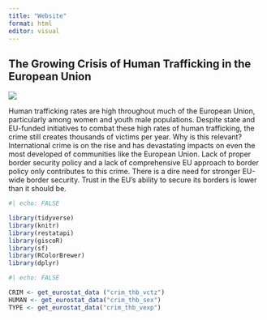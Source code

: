 ```yaml
---
title: "Website"
format: html
editor: visual
---
```


## The Growing Crisis of Human Trafficking in the European Union

![](trafficking_in_human_beings_in_the_eu.jpg)

Human trafficking rates are high throughout much of the European Union, particularly among women and youth male populations. Despite state and EU-funded initiatives to combat these high rates of human trafficking, the crime still creates thousands of victims per year. Why is this relevant? International crime is on the rise and has devastating impacts on even the most developed of communities like the European Union. Lack of proper border security policy and a lack of comprehensive EU approach to border policy only contributes to this crime. There is a dire need for stronger EU-wide border security. Trust in the EU's ability to secure its borders is lower than it should be.

```r
#| echo: FALSE

library(tidyverse)
library(knitr)
library(restatapi)
library(giscoR)
library(sf)
library(RColorBrewer)
library(dplyr)
```

```r
#| echo: FALSE 

CRIM <- get_eurostat_data ("crim_thb_vctz")
HUMAN <- get_eurostat_data("crim_thb_sex") 
TYPE <- get_eurostat_data("crim_thb_vexp")

```
